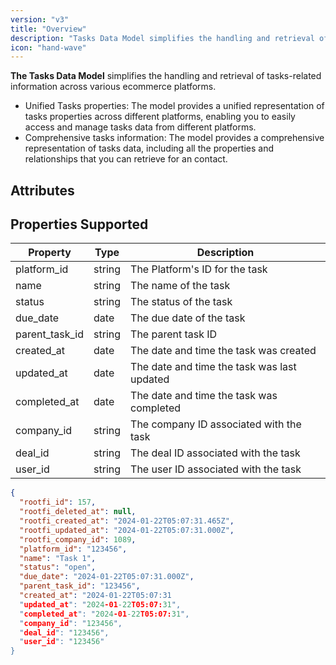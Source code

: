 ```yaml
---
version: "v3"
title: "Overview"
description: "Tasks Data Model simplifies the handling and retrieval of tasks-related information across various crm platforms."
icon: "hand-wave"
---
```


**The Tasks Data Model** simplifies the handling and retrieval of tasks-related information across various ecommerce platforms.

- Unified Tasks properties: The model provides a unified representation of tasks properties across different platforms, enabling you to easily access and manage tasks data from different platforms.
- Comprehensive tasks information: The model provides a comprehensive representation of tasks data, including all the properties and relationships that you can retrieve for an contact.

## Attributes

## Properties Supported

| Property       | Type   | Description                                 |
| -------------- | ------ | ------------------------------------------- |
| platform_id    | string | The Platform's ID for the task              |
| name           | string | The name of the task                        |
| status         | string | The status of the task                      |
| due_date       | date   | The due date of the task                    |
| parent_task_id | string | The parent task ID                          |
| created_at     | date   | The date and time the task was created      |
| updated_at     | date   | The date and time the task was last updated |
| completed_at   | date   | The date and time the task was completed    |
| company_id     | string | The company ID associated with the task     |
| deal_id        | string | The deal ID associated with the task        |
| user_id        | string | The user ID associated with the task        |

<ResponseExample name="The Tasks Object" >

```json The Tasks Response Object
{
  "rootfi_id": 157,
  "rootfi_deleted_at": null,
  "rootfi_created_at": "2024-01-22T05:07:31.465Z",
  "rootfi_updated_at": "2024-01-22T05:07:31.000Z",
  "rootfi_company_id": 1089,
  "platform_id": "123456",
  "name": "Task 1",
  "status": "open",
  "due_date": "2024-01-22T05:07:31.000Z",
  "parent_task_id": "123456",
  "created_at": "2024-01-22T05:07:31
  "updated_at": "2024-01-22T05:07:31",
  "completed_at": "2024-01-22T05:07:31",
  "company_id": "123456",
  "deal_id": "123456",
  "user_id": "123456"
}
```

</ResponseExample>
